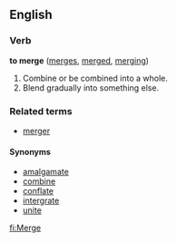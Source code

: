 ==English==

===Verb===
'''to merge'''  ([[merges]], [[merged]], [[merging]])
# Combine or be combined into a whole.
# Blend gradually into something else.

===Related terms===
* [[merger]]

====Synonyms====
*[[amalgamate]]
*[[combine]]
*[[conflate]]
*[[intergrate]]
*[[unite]]

[[fi:Merge]]